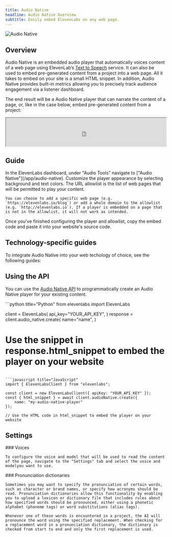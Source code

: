 ```yaml
---
title: Audio Native
headline: Audio Native Overview
subtitle: Easily embed ElevenLabs on any web page.
---
```


<img
  src="/assets/images/product-guides/audio-native/audio-native-product-feature.png"
  alt="Audio Native"
  className="w-full rounded-lg"
/>

## Overview

Audio Native is an embedded audio player that automatically voices content of a web page using ElevenLab’s [Text to Speech](/docs/product-guides/playground/text-to-speech) service. It can also be used to embed pre-generated content from a project into a web page. All it takes to embed on your site is a small HTML snippet. In addition, Audio Native provides built-in metrics allowing you to precisely track audience engagement via a listener dashboard.

The end result will be a Audio Native player that can narrate the content of a page, or, like in the case below, embed pre-generated content from a project:

<iframe
  width="100%"
  height="90"
  seamless
  src="https://elevenlabs.io/player/index.html?publicUserId=4d7f6f3d38ae27705f5b516ffd3e413a09baa48667073d385e5be1be773eaf69&projectId=gLj1spzTwuTgKuOtyfnX&small=true&textColor=rgba(0,%200,%200,%201)&backgroundColor=rgba(255,%20255,%20255,%201)"
></iframe>

## Guide

<Steps>
  <Step title="Navigate to Audio Native">
    In the ElevenLabs dashboard, under "Audio Tools" navigate to ["Audio Native"](/app/audio-native).
  </Step>
  <Step title="Configure player appearance">
    Customize the player appearance by selecting background and text colors.
  </Step>
  <Step title="Configure allowed sites">
    The URL allowlist is the list of web pages that will be permitted to play your content.

    You can choose to add a specific web page (e.g. `https://elevenlabs.io/blog`) or add a whole domain to the allowlist (e.g. `http://elevenlabs.io`). If a player is embedded on a page that is not in the allowlist, it will not work as intended.

  </Step>
  <Step title="Get embed code">
    Once you've finished configuring the player and allowlist, copy the embed code and paste it into your website's source code.
  </Step>
</Steps>

## Technology-specific guides

To integrate Audio Native into your web techology of choice, see the following guides:

<CardGroup cols={4}>
  <Card
    title="React"
    icon="brands react"
    href="/docs/product-guides/audio-tools/audio-native/react"
  />
  <Card
    title="Ghost"
    icon="duotone ghost"
    href="/docs/product-guides/audio-tools/audio-native/ghost"
  />
  <Card
    title="Squarespace"
    icon="brands squarespace"
    href="/docs/product-guides/audio-tools/audio-native/squarespace"
  />
  <Card
    title="Framer"
    icon="duotone browser"
    href="/docs/product-guides/audio-tools/audio-native/framer"
  />
  <Card
    title="Webflow"
    icon="brands webflow"
    href="/docs/product-guides/audio-tools/audio-native/webflow"
  />
  <Card
    title="Wordpress"
    icon="brands wordpress"
    href="/docs/product-guides/audio-tools/audio-native/word-press"
  />
  <Card title="Wix" icon="brands wix" href="/docs/product-guides/audio-tools/audio-native/wix" />
</CardGroup>

## Using the API

You can use the [Audio Native API](/docs/api-reference/audio-native/create) to programmatically create an Audio Native player for your existing content.

<CodeBlocks>
```python title="Python"
from elevenlabs import ElevenLabs

client = ElevenLabs(
api_key="YOUR_API_KEY",
)
response = client.audio_native.create(
name="name",
)

# Use the snippet in response.html_snippet to embed the player on your website

````

```javascript title="JavaScript"
import { ElevenLabsClient } from "elevenlabs";

const client = new ElevenLabsClient({ apiKey: "YOUR_API_KEY" });
const { html_snippet } = await client.audioNative.create({
    name: "my-audio-native-player"
});

// Use the HTML code in html_snippet to embed the player on your website
````

</CodeBlocks>

## Settings

<AccordionGroup>
  <Accordion title="Voice and model">
    ### Voices

    To configure the voice and model that will be used to read the content of the page, navigate to the "Settings" tab and select the voice and modelyou want to use.

  </Accordion>
  <Accordion title="Pronunciation dictionaries">
    ### Pronunciation dictionaries

    Sometimes you may want to specify the pronunciation of certain words, such as character or brand names, or specify how acronyms should be read. Pronunciation dictionaries allow this functionality by enabling you to upload a lexicon or dictionary file that includes rules about how specified words should be pronounced, either using a phonetic alphabet (phoneme tags) or word substitutions (alias tags).

    Whenever one of these words is encountered in a project, the AI will pronounce the word using the specified replacement. When checking for a replacement word in a pronunciation dictionary, the dictionary is checked from start to end and only the first replacement is used.

  </Accordion>
</AccordionGroup>
